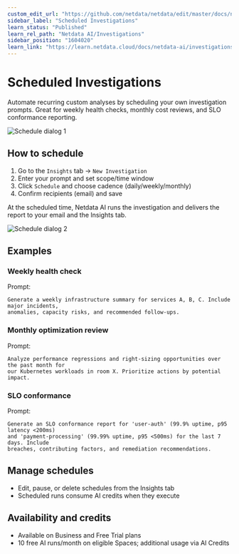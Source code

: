```yaml
---
custom_edit_url: "https://github.com/netdata/netdata/edit/master/docs/netdata-ai/investigations/scheduled-investigations.md"
sidebar_label: "Scheduled Investigations"
learn_status: "Published"
learn_rel_path: "Netdata AI/Investigations"
sidebar_position: "1604020"
learn_link: "https://learn.netdata.cloud/docs/netdata-ai/investigations/scheduled-investigations"
---
```


# Scheduled Investigations

Automate recurring custom analyses by scheduling your own investigation prompts. Great for weekly health checks, monthly cost reviews, and SLO conformance reporting.

![Schedule dialog 1](https://raw.githubusercontent.com/netdata/docs-images/refs/heads/master/netdata-cloud/netdata-ai/schedule1.png)

## How to schedule

1. Go to the `Insights` tab → `New Investigation`
2. Enter your prompt and set scope/time window
3. Click `Schedule` and choose cadence (daily/weekly/monthly)
4. Confirm recipients (email) and save

At the scheduled time, Netdata AI runs the investigation and delivers the report to your email and the Insights tab.

![Schedule dialog 2](https://raw.githubusercontent.com/netdata/docs-images/refs/heads/master/netdata-cloud/netdata-ai/schedule2.png)

## Examples

### Weekly health check
Prompt:
```
Generate a weekly infrastructure summary for services A, B, C. Include major incidents,
anomalies, capacity risks, and recommended follow‑ups.
```

### Monthly optimization review
Prompt:
```
Analyze performance regressions and right‑sizing opportunities over the past month for
our Kubernetes workloads in room X. Prioritize actions by potential impact.
```

### SLO conformance
Prompt:
```
Generate an SLO conformance report for 'user-auth' (99.9% uptime, p95 latency <200ms)
and 'payment-processing' (99.99% uptime, p95 <500ms) for the last 7 days. Include
breaches, contributing factors, and remediation recommendations.
```

## Manage schedules

- Edit, pause, or delete schedules from the Insights tab
- Scheduled runs consume AI credits when they execute

## Availability and credits

- Available on Business and Free Trial plans
- 10 free AI runs/month on eligible Spaces; additional usage via AI Credits


